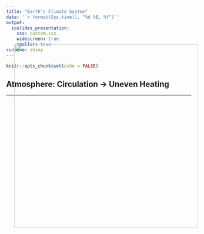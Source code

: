 ```yaml
---
title: "Earth's Climate System"
date: '`r format(Sys.time(), "%d %B, %Y")`'
output: 
  ioslides_presentation:
    css: custom.css
    widescreen: true
    smaller: true
runtime: shiny
---
```


```r
knitr::opts_chunk$set(echo = FALSE)
```

## Atmosphere: Circulation → Uneven Heating
<hr>
<br />

<IMG STYLE="position:absolute; TOP:175px; LEFT:250px; WIDTH:500px; HEIGHT:500px" SRC="images/uneven_heating.gif">

